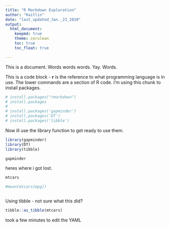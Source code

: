 ```yaml
---
title: "R Markdown Exploration"
author: "Kaitlin"
date: "last_updated_Jan._23_2020"
output:
  html_document:
    keepmd: true
    theme: cerulean
    toc: true
    toc_float: true

---
```


This is a document. Words words words. Yay. Words.


This is a code block - __r__ is the reference to what programming language is in use. The lower commands are a section of R code. I'm using this chunk to install packages.

```r
# install.packages("rmarkdown")
# install.packages
# 
# install.packages('gapminder')
# install.packages('DT')
# install.packages('tibble')
```


Now ill use the library function to get ready to use them.
```r
library(gapminder)
library(DT)
library(tibble)
```


```r

gapminder

````

heres where i got lost. 
```r
mtcars

#mean(mtcars[mpg])



```
 
 
 Using tibble - not sure what this did?
```r

tibble::as_tibble(mtcars)

```

took a few minutes to edit the YAML 